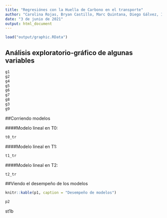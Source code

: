 ```yaml
---
title: "Regresiónes con la Huella de Carbono en el transporte"
author: "Carolina Rojas, Bryan Castillo, Marc Quintana, Diego Gálvez, Iván Muñiz "
date: "3 de junio de 2021"
output: html_document
---
```


```r
load("output/graphic.RData")
```


## Análisis exploratorio-gráfico de algunas variables

```r
g1 
g2
g4 
g5
g6
g7
g8
g3
g9
```

##Corriendo modelos

####Modelo lineal en T0:
```r
t0_tr
```

####Modelo lineal en T1:
```r
t1_tr
```

####Modelo lineal en T2:
```r
t2_tr
```


##Viendo el desempeño de los modelos
```r
knitr::kable(p1, caption = "Desempeño de modelos")
```


```r
p2
```


st1b